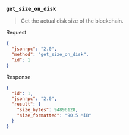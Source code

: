 ### `get_size_on_disk`

> Get the actual disk size of the blockchain.

Request

```json
{
  "jsonrpc": "2.0",
  "method": "get_size_on_disk",
  "id": 1
}
```

Response

```json
{
  "id": 1,
  "jsonrpc": "2.0",
  "result": {
    "size_bytes": 94896128,
    "size_formatted": "90.5 MiB"
  }
}
```